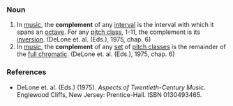 ===Noun===
{{stub}}
#In [[music]], the '''complement''' of any [[interval]] is the interval with which it spans an [[octave]]. For any [[pitch class]], 1-11, the complement is its [[inversion]]. (DeLone et. al. (Eds.), 1975, chap. 6)
#In [[music]], the '''complement''' of any [[set]] of [[pitch class]]es is the remainder of the [[full chromatic]]. (DeLone et. al. (Eds.), 1975, chap. 6)

===References===
*DeLone et. al. (Eds.) (1975). ''Aspects of Twentieth-Century Music''. Englewood Cliffs, New Jersey: Prentice-Hall. ISBN 0130493465.